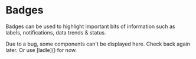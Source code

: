 
# Badges

Badges can be used to highlight important bits of information such as labels, notifications, data trends & status.

<Callout>
  Due to a bug, some components can't be displayed here. Check back again later.
  Or use [ladle]() for now.
</Callout>
